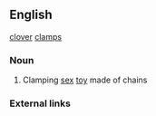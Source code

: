 ==English==
[[clover]] [[clamp]]s
===Noun===
# Clamping [[sex]] [[toy]] made of chains
===External links===
{{pedialite}}